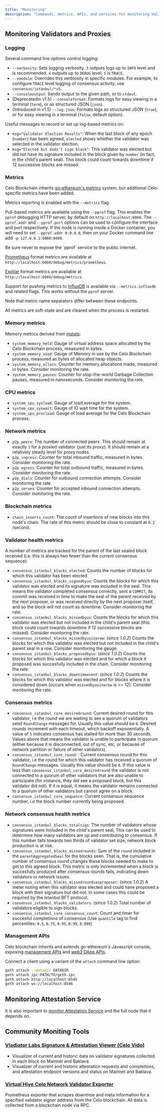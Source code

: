 ```yaml
---
title: "Monitoring"
description: "Commands, metrics, APIs, and services for monitoring Validators and Proxies."
---
```


## Monitoring Validators and Proxies[](#monitoring-validators-and-proxies "Direct link to heading")

### Logging[](#logging "Direct link to heading")

Several command line options control logging:

- `--verbosity`: Sets logging verbosity. `3` outputs logs up to `INFO` level and is recommended. `4` outputs up to `DEBUG` level; `5` is `TRACE`.
- `--vmodule`: Overrides this verblosity in specific modules. For example, to configure `TRACE` level logging of consensus activity, use `consensus/istanbul/*=5`.
- `--consoleoutput`: Sends output to the given path, or to `stdout`.
- (Deprecatedin v1.5) `--consoleformat`: Formats logs for easy viewing in a terminal (`term`), or as structured JSON (`json`).
- (Introduced in v1.5) `--log.json`: Formats logs as structured JSON (`true`), or for easy viewing in a terminal (`false`, default option).

Useful messages to record or set up log-based metrics on:

- `msg="Validator Election Results"`: When the last block of any epoch (`number`) has been agreed, `elected` shows whether the validator was selected in the validator election.
- `msg="Elected but didn't sign block"`: This validator was elected but did not have its signature included in the block given by `number` (in fact, in the child's parent seal). This block could count towards downtime if 12 successive blocks are missed.

### Metrics[](#metrics "Direct link to heading")

Celo Blockchain inherits [go-ethereum's metrics](https://github.com/ethereum/go-ethereum/wiki/Metrics-and-Monitoring) system, but additional Celo-specific metrics have been added.

Metrics reporting is enabled with the `--metrics` flag.

Pull-based metrics are available using the `--pprof` flag. This enables the `pprof` debugging HTTP server, by default on `http://localhost:6060`. The `--pprof.addr` and `--pprof.port` options can be used to configure the interface and port respectively. If the node is running inside a Docker container, you will need to set `--pprof.addr 0.0.0.0`, then on your Docker command line add `-p 127.0.0.1:6060:6060`.

<Warning>
  Be sure never to expose the `pprof` service to the public internet.
</Warning>

[Prometheus](https://prometheus.io) format metrics are available at `http://localhost:6060/debug/metrics/prometheus`.

[ExpVar](https://golang.org/pkg/expvar/) format metrics are available at `http://localhost:6060/debug/metrics`.

Support for pushing metrics to [InfluxDB](https://www.influxdata.com/products/influxdb-overview/) is available via `--metrics.influxdb` and related flags. This works without the `pprof` server.

Note that metric name separators differ between these endpoints.

All metrics are soft-state and are cleared when the process is restarted.

### Memory metrics[](#memory-metrics "Direct link to heading")

Memory metrics derived from [mstats](https://godoc.org/github.com/go-graphite/carbonzipper/mstats):

- `system_memory_held`: Gauge of virtual address space allocated by the Celo Blockchain process, measured in bytes.
- `system_memory_used`: Gauge of Memory in use by the Celo Blockchain process, measured as bytes of allocated heap objects.
- `system_memory_allocs`: Counter for memory allocations made, measured in bytes. Consider monitoring the rate.
- `system_memory_pauses`: Counter for stop-the-world Garbage Collection pauses, measured in nanoseconds. Consider monitoring the rate.

### CPU metrics[](#cpu-metrics "Direct link to heading")

- `system_cpu_sysload`: Gauge of load average for the system.
- `system_cpu_syswait`: Gauge of IO wait time for the system.
- `system_cpu_procload`: Gauge of load average for the Celo Blockchain process.

### Network metrics[](#network-metrics "Direct link to heading")

- `p2p_peers`: The number of connected peers. This should remain at exactly `1` for a proxied validator (just its proxy). It should remain at a relatively steady level for proxy nodes.
- `p2p_ingress`: Counter for total inbound traffic, measured in bytes. Consider monitoring the rate.
- `p2p_egress`: Counter for total outbound traffic, measured in bytes. Consider monitoring the rate.
- `p2p_dials`: Counter for outbound connection attempts. Consider monitoring the rate.
- `p2p_serves`: Counter for accepted inbound connection attempts. Consider monitoring the rate.

### Blockchain metrics[](#blockchain-metrics "Direct link to heading")

- `chain_inserts_count`: The count of insertions of new blocks into this node's chain. The rate of this metric should be close to constant at `0.2` /second.

### Validator health metrics[](#validator-health-metrics "Direct link to heading")

A number of metrics are tracked for the parent of the last sealed block received (i.e. this is always two fewer than the current consensus sequence):

- `consensus_istanbul_blocks_elected`: Counts the number of blocks for which this validator has been elected
- `consensus_istanbul_blocks_signedbyus`: Counts the blocks for which this validator was elected and its signature was included in the seal. This means the validator completed consensus correctly, sent a `COMMIT`, its commit was received in time to make the seal of the parent received by the next proposer, or was received directly by the next proposer itself, and so the block will not count as downtime. Consider monitoring the rate.
- `consensus_istanbul_blocks_missedbyus`: Counts the blocks for which this validator was elected but not included in the child's parent seal (this block could count towards downtime if 12 successive blocks are missed). Consider monitoring the rate.
- `consensus_istanbul_blocks_missedbyusinarow`: (_since 1.0.2_) Counts the blocks for which this validator was elected but not included in the child's parent seal in a row. Consider monitoring the gauge.
- `consensus_istanbul_blocks_proposedbyus`: (_since 1.0.2_) Counts the blocks for which this validator was elected and for which a block it proposed was succesfully included in the chain. Consider monitoring the rate.
- `consensus_istanbul_blocks_downtimeevent`: (_since 1.0.2_) Counts the blocks for which this validator was elected and for blocks where it is considered down (occurs when `missedbyusinarow` is >= 12). Consider monitoring the rate.

### Consensus metrics[](#consensus-metrics "Direct link to heading")

- `consensus_istanbul_core_desiredround`: Current desired round for this validator, i.e the round we are waiting to see a quorum of validators send `RoundChange` messages for. Usually this value should be `0`. Desired rounds increment with each timeout, which backoff exponentially. A value of `5` indicates consensus has stalled for more than 30 seconds. Values above that means the validator is unable to participate in quorum (either because it is disconnected, out of sync, etc, or because of network partition or failure of other validators).
- `consensus_istanbul_core_round`: : Current consensus round for this validator, i.e the round for which this validator has received a quorum of `RoundChange` messages. Usually this value should be `0`. If this value is less than `consensus_istanbul_core_desiredround` the validator is not connected to a quorum of other validators that are also unable to participate (for instance, they did see a proposed block, but this validator did not). If it is equal, it means the validator remains connected to a quorum of other validators but cannot agree on a block.
- `consensus_istanbul_core_sequence`: Current consensus sequence number, i.e the block number currently being proposed.

### Network consensus health metrics[](#network-consensus-health-metrics "Direct link to heading")

- `consensus_istanbul_blocks_totalsigs`: The number of validators whose signatures were included in the child's parent seal. This can be used to determine how many validators are up and contributing to consensus. If this number falls towards two thirds of validator set size, network block production is at risk.
- `consensus_istanbul_blocks_missedrounds`: Sum of the `round` included in the `parentAggregatedSeal` for the blocks seen. That is, the cumulative number of consensus round changes these blocks needed to make to get to this agreed block. This metric is only incremented when a block is succesfully produced after consensus rounds fails, indicating down validators or network issues.
- `consensus_istanbul_blocks_missedroundsasproposer`: (_since 1.0.2_) A meter noting when this validator was elected and could have proposed a block with their signature but did not. In some cases this could be required by the Istanbul BFT protocol.
- `consensus_istanbul_blocks_validators`: (_since 1.0.2_) Total number of validators eligible to sign blocks.
- `consensus_istanbul_core_consensus_count`: Count and timer for succesful completions of consensus (Use `quantile` tag to find percentiles: `0.5`, `0.75`, `0.95`, `0.99`, `0.999`)

### Management APIs[](#management-apis "Direct link to heading")

Celo blockchain inherits and extends go-ethereum's Javascript console, exposing [management APIs](https://geth.ethereum.org/docs/rpc/server) and [web3 DApp APIs](https://github.com/ethereum/wiki/wiki/JavaScript-API).

Connect a client using a variant of the `attach` command line option:

```bash
geth attach --datadir DATADIR
geth attach ipc:PATH/TO/geth.ipc
geth attach http://localhost:8545
geth attach ws://localhost:8546

```

## Monitoring Attestation Service[](#monitoring-attestation-service "Direct link to heading")

It is also important to [monitor Attestation Service](/validator/attestation#monitoring) and the full node that it depends on.

## Community Moniting Tools[](#community-moniting-tools "Direct link to heading")

### [Vladiator Labs Signature & Attestation Viewer (Celo Vido)](https://vido.vladiatorlabs.io/block-map)[](#vladiator-labs-signature--attestation-viewer-celo-vido "Direct link to heading")

- Visualizer of current and historic data on validator signatures collected in each block on Mainnet and Baklava.
- Visualizer of current and historic attestation requests and completions, and attestation endpoint versions and status on Mainnet and Baklava.

### [Virtual Hive Celo Network Validator Exporter](https://github.com/virtualhive/celo-network-validator-exporter)[](#virtual-hive-celo-network-validator-exporter "Direct link to heading")

Prometheus exporter that scrapes downtime and meta information for a specified validator signer address from the Celo blockchain. All data is collected from a blockchain node via RPC.
